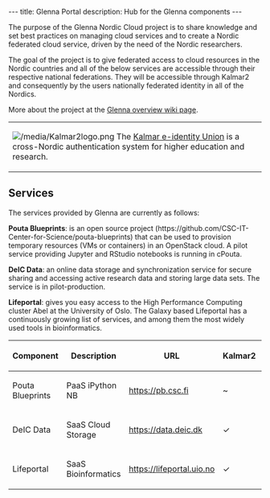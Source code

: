 ---
title: Glenna Portal
description: Hub for the Glenna components
---

The purpose of the Glenna Nordic Cloud project is to share knowledge and set best practices on managing cloud services and to create a Nordic federated cloud service, driven by the need of the Nordic researchers.

The goal of the project is to give federated access to cloud resources in the Nordic countries and all of the below services are accessible through their respective national federations. They will be accessible through Kalmar2 and consequently by the users nationally federated identity in all of the Nordics.

More about the project at the [https://wiki.neic.no/wiki/Glenna Glenna overview wiki page].


{|
|[[File:/media/Kalmar2logo.png]] The [https://www.kalmar2.org Kalmar e-identity Union] is a cross-Nordic authentication system for higher education and research.
|}

== Services ==
The services provided by Glenna are currently as follows:

'''Pouta Blueprints''': is an open source project (https://github.com/CSC-IT-Center-for-Science/pouta-blueprints) that can be used to provision temporary resources (VMs or containers) in an OpenStack cloud. A pilot service providing Jupyter and RStudio notebooks is running in cPouta.

'''DeIC Data''': an online data storage and synchronization service for secure sharing and accessing active research data and storing large data sets. The service is in pilot-production.

'''Lifeportal''': gives you easy access to the High Performance Computing cluster Abel at the University of Oslo. The Galaxy based Lifeportal has a continuously growing list of services, and among them the most widely used tools in bioinformatics.

{| class="wikitable"
!Component
!Description
!URL
!Kalmar2
!Organization
!Country
|-
|Pouta Blueprints
|PaaS iPython NB
|https://pb.csc.fi
|~
|CSC
|Finland
|-
|DeIC Data
|SaaS Cloud Storage
|https://data.deic.dk 
|✓
|DeIC
|Denmark
|-
|Lifeportal
|SaaS Bioinformatics
|https://lifeportal.uio.no 
|✓
|UiO
|Norway
|}



